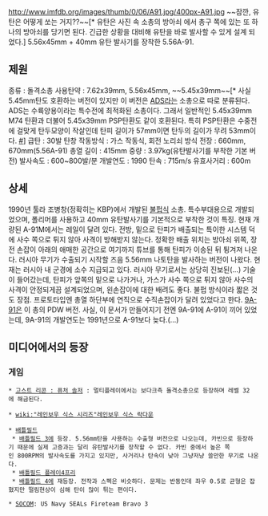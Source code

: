 http://www.imfdb.org/images/thumb/0/06/A91.jpg/400px-A91.jpg
~~잠깐, 유탄은 어떻게 쏘는 거지??~~[* 유탄은 사진 속 소총의 방아쇠 에서 총구 쪽에 있는 또 하나의 방아쇠를 당기면 된다. 긴급한 상황을 대비해 유탄을 바로 발사할 수 있게 설계 되었다.]
5.56x45mm + 40mm 유탄 발사기를 장착한 5.56A-91.

== 제원 ==
종류 : 돌격소총
사용탄약 : 7.62x39mm, 5.56x45mm, ~~5.45x39mm~~[* 사실 5.45mm탄도 호환하는 버전이 있지만 이 버전은 [[ADS]]라는 소총으로 따로 분류된다. ADS는 수륙양용이라는 특수전에 최적화된 소총이다. 그래서 일반적인 5.45x39mm M74 탄환과 더불어 5.45x39mm PSP탄환도 같이 호환된다. 특히 PSP탄환은 수중전에 걸맞게 탄두모양이 작살인데 탄피 길이가 57mm이면 탄두의 길이가 무려 53mm이다. [http://www.firearmsworld.net/russain/underwater/psp-u.jpg #]]
급탄 : 30발 탄창
작동방식 : 가스 작동식, 회전 노리쇠 방식
전장 : 660mm, 670mm(5.56A-91)
총열 길이 : 415mm
중량 : 3.97kg(유탄발사기를 부착한 기본 버전)
발사속도 : 600~800발/분
개발연도 : 1990
탄속 : 715m/s
유효사거리 : 600m

== 상세 ==
1990년 툴라 조병창(정확히는 KBP)에서 개발된 [[불펍]]식 소총. 특수부대용으로 개발되었으며, 폴리머를 사용하고 40mm 유탄발사기를 기본적으로 부착한 것이 특징. 현재 개량된 A-91M에서는 레일이 달려 있다. 전방, 밑으로 탄피가 배출되는 특이한 시스템 덕에 사수 쪽으로 튀지 않아 사격이 방해받지 않는다. 정확한 배출 위치는 방아쇠 위쪽, 장전 손잡이 아래의 애매한 공간으로 여기까지 튜브를 통해 탄피가 이송된 뒤 튕겨져 나온다. 러시아 무기가 수출되기 시작할 즈음 5.56mm 나토탄을 발사하는 버전이 나왔다. 현재는 러시아 내 군경에 소수 지급되고 있다. 러시아 무기로서는 상당히 진보된(...) 기술이 들어갔는데, 탄피가 앞쪽의 밑으로 나가거나, 가스가 사수 쪽으로 튀지 않아 사수의 사격이 안정되게끔 설계되었으며, 왼손잡이에 대한 배려도 좋다. 불펍 방식이라 짧은 것도 장점. 프로토타입엔 총열 하단부에 연직으로 수직손잡이가 달려 있었다고 한다. [[9A-91]]은 이 총의 PDW 버전. 사실, 이 문서가 만들어지기 전엔 9A-91에 A-91이 끼어 있었는데, 9A-91의 개발연도는 1991년으로 A-91보다 늦다.(...)

== 미디어에서의 등장 ==
=== 게임 ===
 * [[고스트 리콘 : 퓨처 솔저]] : 멀티플레이에서는 보다크측 돌격소총으로 등장하며 레벨 32에 해금된다.

 * [[wiki:"레인보우 식스 시리즈"레인보우 식스 락다운]]

 * [[배틀필드]]
  * [[배틀필드 3]]에 등장. 5.56mm탄을 사용하는 수출형 버전으로 나오는데, 카빈으로 등장하기 때문에 실제 고증과는 달리 유탄발사기를 장착할 수 없다. 카빈 중에서 높은 쪽인 800RPM의 발사속도를 가지고 있지만, 사거리나 탄속이 낮아 그냥저냥 쓸만한 무기로 나온다.
  * [[배틀필드 플레이4프리]]
  * [[배틀필드 4]]에 재등장. 전작과 스펙은 비슷하다. 문제는 반동인데 좌우 0.5로 균형은 잡혔지만 떨림현상이 심해 탄이 많이 튀는 편이다.

 * [[SOCOM]]: US Navy SEALs Fireteam Bravo 3
